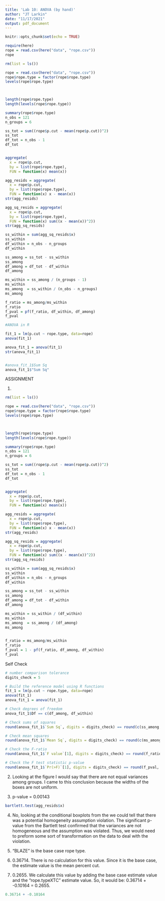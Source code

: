 ```yaml
---
title: 'Lab 10: ANOVA (by hand)'
author: "JT Larkin"
date: "11/17/2021"
output: pdf_document
---
```


```r
knitr::opts_chunk$set(echo = TRUE)
```


```r
require(here)
rope = read.csv(here("data", "rope.csv"))
rope
```


```r
rm(list = ls())

rope = read.csv(here("data", "rope.csv"))
rope$rope.type = factor(rope$rope.type)
levels(rope$rope.type)
       


length(rope$rope.type)
length(levels(rope$rope.type))

summary(rope$rope.type)
n_obs = 121
n_groups = 6

ss_tot = sum((rope$p.cut - mean(rope$p.cut))^2)
ss_tot
df_tot = n_obs - 1
df_tot


aggregate(
  x = rope$p.cut,
  by = list(rope$rope.type),
  FUN = function(x) mean(x))

agg_resids = aggregate(
  x = rope$p.cut,
  by = list(rope$rope.type),
  FUN = function(x) x - mean(x))
str(agg_resids)

agg_sq_resids = aggregate(
  x = rope$p.cut,
  by = list(rope$rope.type),
  FUN = function(x) sum((x - mean(x))^2)) 
str(agg_sq_resids)

ss_within = sum(agg_sq_resids$x)
ss_within
df_within = n_obs - n_groups
df_within

ss_among = ss_tot - ss_within
ss_among
df_among = df_tot - df_within
df_among 

ms_within = ss_among / (n_groups - 1)
ms_within
ms_among  = ss_within / (n_obs - n_groups)
ms_among

f_ratio = ms_among/ms_within
f_ratio
f_pval = pf(f_ratio, df_within, df_among)
f_pval
```






```r
#ANOVA in R

fit_1 = lm(p.cut ~ rope.type, data=rope)
anova(fit_1)

anova_fit_1 = anova(fit_1)
str(anova_fit_1)


#anova_fit_1$Sum Sq
anova_fit_1$"Sum Sq"
```


################################################################################

ASSIGNMENT


1. 
```r
rm(list = ls())

rope = read.csv(here("data", "rope.csv"))
rope$rope.type = factor(rope$rope.type)
levels(rope$rope.type)
       


length(rope$rope.type)
length(levels(rope$rope.type))

summary(rope$rope.type)
n_obs = 121
n_groups = 6

ss_tot = sum((rope$p.cut - mean(rope$p.cut))^2)
ss_tot
df_tot = n_obs - 1
df_tot


aggregate(
  x = rope$p.cut,
  by = list(rope$rope.type),
  FUN = function(x) mean(x))

agg_resids = aggregate(
  x = rope$p.cut,
  by = list(rope$rope.type),
  FUN = function(x) x - mean(x))
str(agg_resids)

agg_sq_resids = aggregate(
  x = rope$p.cut,
  by = list(rope$rope.type),
  FUN = function(x) sum((x - mean(x))^2)) 
str(agg_sq_resids)

ss_within = sum(agg_sq_resids$x)
ss_within
df_within = n_obs - n_groups
df_within

ss_among = ss_tot - ss_within
ss_among
df_among = df_tot - df_within
df_among 

ms_within = ss_within / (df_within)
ms_within
ms_among  = ss_among / (df_among)
ms_among  
  

f_ratio = ms_among/ms_within
f_ratio
f_pval = 1 - pf(f_ratio, df_among, df_within)
f_pval
```


Self Check
```r
# number comparison tolerance
digits_check = 5

# Build the reference model using R functions
fit_1 = lm(p.cut ~ rope.type, data=rope)
anova(fit_1)
anova_fit_1 = anova(fit_1)

# Check degrees of freedom
anova_fit_1$Df == c(df_among, df_within)

# Check sums of squares
round(anova_fit_1$`Sum Sq`, digits = digits_check) == round(c(ss_among, ss_within), digits = digits_check)

# Check mean squares
round(anova_fit_1$`Mean Sq`, digits = digits_check) == round(c(ms_among, ms_within), digits = digits_check)

# Check the F-ratio
round(anova_fit_1$`F value`[1], digits = digits_check) == round(f_ratio, digits = digits_check)

# Check the F test statistic p-value
round(anova_fit_1$`Pr(>F)`[1], digits = digits_check) == round(f_pval, digits = digits_check)
```

2. Looking at the figure I would say that there are not equal variances among groups. I came to this conclusion because the widths of the boxes are not uniform.


3. p-value = 0.00143
```r
bartlett.test(agg_resids$x)
```

4. No, looking at the conditional boxplots from the we could tell that there was a potential homogeneity assumption violation. The significant p-value from the Bartlett test confirmed that the variances are not homogeneous and the assumption was violated. Thus, we would need to preform some sort of transformation on the data to deal with the violation.




5. "BLAZE" is the base case rope type.


6.  0.36714. There is no calculation for this value. Since it is the base case, the estimate value is the mean percent cut.

7. 0.2655. We calculate this value by adding the base case estimate value and the "rope.typeXTC" estimate value. So, it would be:  0.36714 + -0.10164 = 0.2655.

```r
0.36714 + -0.10164
```

